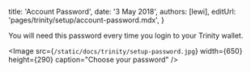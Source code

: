 
title: 'Account Password',
date: '3 May 2018',
authors: [lewi],
editUrl: 'pages/trinity/setup/account-password.mdx',
}


You will need this password every time you login to your Trinity wallet.

<Image
src={`/static/docs/trinity/setup-password.jpg`}
width={650}
height={290}
caption="Choose your password"
/>
